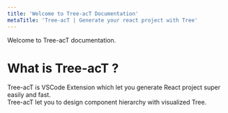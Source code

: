 ```yaml
---
title: 'Welcome to Tree-acT Documentation'
metaTitle: 'Tree-acT | Generate your react project with Tree'
---
```


Welcome to Tree-acT documentation.

# What is Tree-acT ?

Tree-acT is VSCode Extension which let you generate React project super easily and fast.  
Tree-acT let you to design component hierarchy with visualized Tree.
